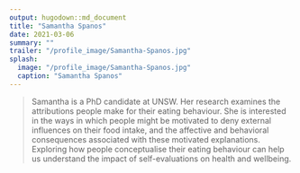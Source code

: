 ```yaml
---
output: hugodown::md_document
title: "Samantha Spanos"
date: 2021-03-06
summary: ""
trailer: "/profile_image/Samantha-Spanos.jpg"
splash:
  image: "/profile_image/Samantha-Spanos.jpg"
  caption: "Samantha Spanos"
---
```


> Samantha is a PhD candidate at UNSW. Her research examines the attributions people make for their eating behaviour. She is interested in the ways in which people might be motivated to deny external influences on their food intake, and the affective and behavioral consequences associated with these motivated explanations. Exploring how people conceptualise their eating behaviour can help us understand the impact of self-evaluations on health and wellbeing.

